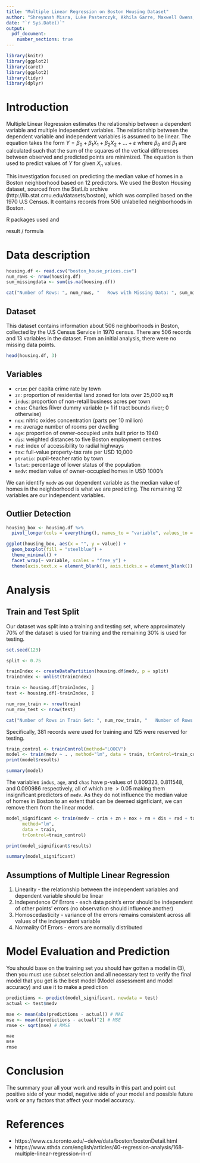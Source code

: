 ```yaml
---
title: "Multiple Linear Regression on Boston Housing Dataset"
author: "Shreyansh Misra, Luke Pasterczyk, Akhila Garre, Maxwell Owens, and Maithili Revankar"
date: "`r Sys.Date()`"
output:
  pdf_document:
    number_sections: true
---
```


```r
library(knitr)
library(ggplot2)
library(caret)
library(ggplot2)
library(tidyr)
library(dplyr)
```

# Introduction

Multiple Linear Regression estimates the relationship between a dependent variable and multiple independent variables. The relationship between the dependent variable and independent variables is assumed to be linear. The equation takes the form $Y=\beta_0 + \beta_1 X_1 + \beta_2 X_2 + ... + \varepsilon$ where $\beta_0$ and $\beta_1$ are calculated such that the sum of the squares of the vertical differences between observed and predicted points are minimized. The equation is then used to predict values of $Y$ for given $X_n$ values.

This investigation focused on predicting the median value of homes in a Boston neighborhood based on 12 predictors. We used the Boston Housing dataset, sourced from the StatLib archive (http://lib.stat.cmu.edu/datasets/boston), which was compiled based on the 1970 U.S Census. It contains records from 506 unlabelled neighborhoods in Boston. 

R packages used and 

result / formula

# Data description

```r
housing.df <- read.csv("boston_house_prices.csv")
num_rows <- nrow(housing.df)
sum_missingdata <- sum(is.na(housing.df))

cat("Number of Rows: ", num_rows, "   Rows with Missing Data: ", sum_missingdata)
```

## Dataset

This dataset contains information about 506 neighborhoods in Boston, collected by the U.S Census Service in 1970 census. There are 506 records and 13 variables in the dataset. From an initial analysis, there were no missing data points.

```r
head(housing.df, 3)
```

## Variables
- `crim`: per capita crime rate by town
- `zn`: proportion of residential land zoned for lots over 25,000 sq.ft
- `indus`: proportion of non-retail business acres per town
- `chas`: Charles River dummy variable (= 1 if tract bounds river; 0 otherwise)
- `nox`: nitric oxides concentration (parts per 10 million)
- `rm`: average number of rooms per dwelling
- `age`: proportion of owner-occupied units built prior to 1940
- `dis`: weighted distances to five Boston employment centres
- `rad`: index of accessibility to radial highways
- `tax`: full-value property-tax rate per USD 10,000
- `ptratio`: pupil-teacher ratio by town
- `lstat`: percentage of lower status of the population
- `medv`: median value of owner-occupied homes in USD 1000’s

We can identify `medv` as our dependent variable as the median value of homes in the neighborhood is what we are predicting. The remaining 12 variables are our independent variables.

## Outlier Detection

```r
housing_box <- housing.df %>%
  pivot_longer(cols = everything(), names_to = "variable", values_to = "value")

ggplot(housing_box, aes(x = "", y = value)) +
  geom_boxplot(fill = "steelblue") +
  theme_minimal() +
  facet_wrap(~ variable, scales = "free_y") +
  theme(axis.text.x = element_blank(), axis.ticks.x = element_blank())
```

# Analysis

## Train and Test Split

Our dataset was split into a training and testing set, where approximately 70% of the dataset is used for training and the remaining 30% is used for testing.  

```r
set.seed(123)

split <- 0.75

trainIndex <- createDataPartition(housing.df$medv, p = split)
trainIndex <- unlist(trainIndex)

train <- housing.df[trainIndex, ]
test <- housing.df[-trainIndex, ]

num_row_train <- nrow(train)
num_row_test <- nrow(test)

cat("Number of Rows in Train Set: ", num_row_train, "   Number of Rows in Test Set: ", num_row_test)
```

Specifically, 381 records were used for training and 125 were reserved for testing.

```r
train_control <- trainControl(method="LOOCV")
model <- train(medv ~ . , method="lm", data = train, trControl=train_control)
print(model$results)
```
```r
summary(model)
```
The variables `indus`, `age`, and `chas` have p-values of $0.809323$, $0.811548$, and $0.090986$ respectively, all of which are $>0.05$ making them insignificant predictors of `medv`. As they do not influence the median value of homes in Boston to an extent that can be deemed signficiant, we can remove them from the linear model. 

```r
model_significant <- train(medv ~ crim + zn + nox + rm + dis + rad + tax + ptratio + lstat,
      method="lm", 
      data = train, 
      trControl=train_control)

print(model_significant$results)
```
```r
summary(model_significant)
```

## Assumptions of Multiple Linear Regression

1. Linearity - the relationship between the independent variables and dependent variable should be linear
2. Independence Of Errors - each data point's error should be independent of other points' errors (no observation should influence another)
3. Homoscedasticity - variance of the errors remains consistent across all values of the independent variable
4. Normality Of Errors - errors are normally distributed











# Model Evaluation and Prediction

You should base on the training set you should hav gotten a model in (3), then you must use subset selection and all necessary test to verify the final model that you get is the best model (Model assessment and model accuracy) and use it to make a prediction

```r
predictions <- predict(model_significant, newdata = test)
actual <- test$medv

mae <- mean(abs(predictions - actual)) # MAE
mse <- mean((predictions - actual)^2) # MSE
rmse <- sqrt(mse) # RMSE

mae
mse
rmse
```

# Conclusion

The summary your all your work and results in this part and point out positive side of your model, negative side of your model and possible future work or any factors that affect your model accuracy.


# References
- https://www.cs.toronto.edu/~delve/data/boston/bostonDetail.html
- https://www.sthda.com/english/articles/40-regression-analysis/168-multiple-linear-regression-in-r/